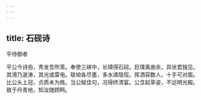 ```yaml
---
---
---
```

title: 石砚诗
---



平侍御者


平公今诗伯，秀发吾所羡。奉使三峡中，长啸得石砚。巨璞禹凿余，异状君独见。其滑乃波涛，其光或雷电。联坳各尽墨，多水递隐现。挥洒容数人，十手可对面。比公头上冠，贞质未为贱。当公赋佳句，况得终清宴。公含起草姿，不远明光殿。致于丹青地，知汝随顾眄。